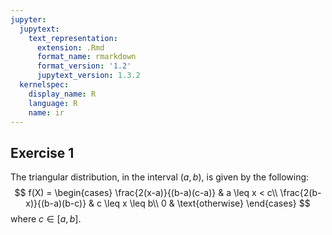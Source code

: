 ```yaml
---
jupyter:
  jupytext:
    text_representation:
      extension: .Rmd
      format_name: rmarkdown
      format_version: '1.2'
      jupytext_version: 1.3.2
  kernelspec:
    display_name: R
    language: R
    name: ir
---
```


## Exercise 1
The triangular distribution, in the interval $(a,b)$, is given by the following:
$$
f(X) = 
\begin{cases}
\frac{2(x-a)}{(b-a)(c-a)} & a \leq x < c\\
\frac{2(b-x)}{(b-a)(b-c)} & c \leq x \leq b\\
0 & \text{otherwise}
\end{cases}
$$
where $c \in [a,b]$.

```r

```
